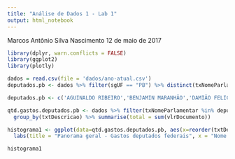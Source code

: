 ```yaml
---
title: "Análise de Dados 1 - Lab 1"
output: html_notebook
---
```


Marcos Antônio Silva Nascimento
12 de maio de 2017

```r
library(dplyr, warn.conflicts = FALSE)
library(ggplot2)
library(plotly)

dados = read.csv(file = 'dados/ano-atual.csv')
deputados.pb <- dados %>% filter(sgUF == "PB") %>% distinct(txNomeParlamentar)

deputados.pb <- c('AGUINALDO RIBEIRO','BENJAMIN MARANHÃO','DAMIÃO FELICIANO','EFRAIM FILHO','HUGO MOTTA','LUIZ COUTO','MANOEL JUNIOR','MARCONDES GADELHA','PEDRO CUNHA LIMA','ROMULO GOUVEIA','VENEZIANO VITAL DO RÊGO','WELLINGTON ROBERTO','WILSON FILHO')

qtd.gastos.deputados.pb <- dados %>% filter(txNomeParlamentar %in% deputados.pb) %>%
  group_by(txtDescricao) %>% summarise(total = sum(vlrDocumento))

histograma1 <- ggplot(data=qtd.gastos.deputados.pb, aes(x=reorder(txtDescricao, total), y=total)) + geom_bar(stat = "identity") + coord_flip() +  
  labs(title = "Panorama geral - Gastos deputados federais", x = "Nome do gasto", y = "Valor total")

histograma1

```

